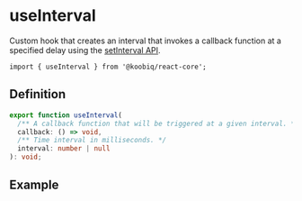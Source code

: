 

<Meta of={Stories} />

# useInterval

<Status variant="stable" />

Custom hook that creates an interval that invokes a callback function at a specified delay using the [setInterval API](https://developer.mozilla.org/en-US/docs/Web/API/Window/setInterval).

```tsx
import { useInterval } from '@koobiq/react-core';
```

## Definition

```ts
export function useInterval(
  /** A callback function that will be triggered at a given interval. */
  callback: () => void,
  /** Time interval in milliseconds. */
  interval: number | null
): void;
```

## Example

<Story of={Stories.Example} />
